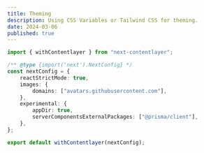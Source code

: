 ```yaml
---
title: Theming
description: Using CSS Variables or Tailwind CSS for theming.
date: 2024-03-06
published: true
---
```


```ts showLineNumbers title="next.config.js" {3} {11}
import { withContentlayer } from "next-contentlayer";

/** @type {import('next').NextConfig} */
const nextConfig = {
	reactStrictMode: true,
	images: {
		domains: ["avatars.githubusercontent.com"],
	},
	experimental: {
		appDir: true,
		serverComponentsExternalPackages: ["@prisma/client"],
	},
};

export default withContentlayer(nextConfig);
```
